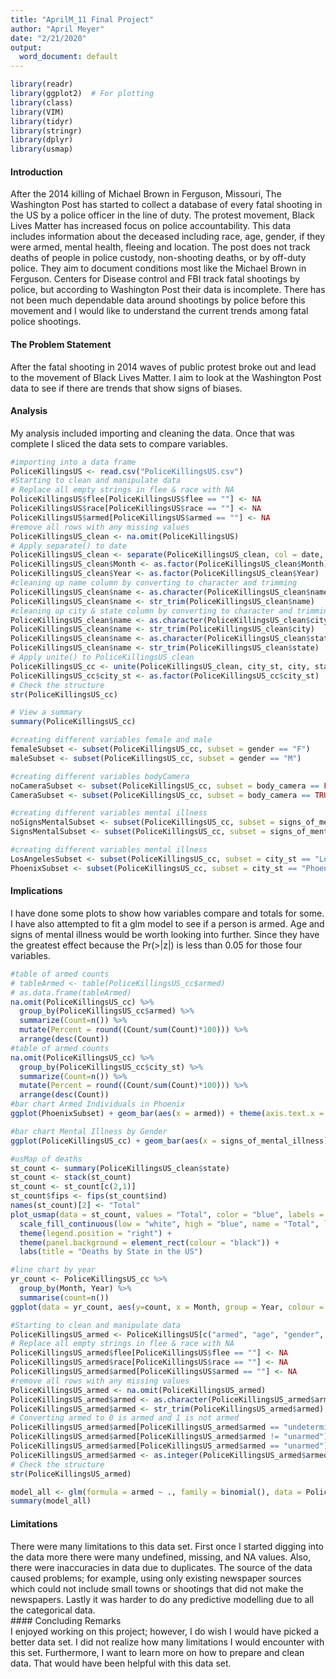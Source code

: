 ---
title: "AprilM_11 Final Project"
author: "April Meyer"
date: "2/21/2020"
output: 
  word_document: default
---

```{r setup, include=FALSE}
library(readr)
library(ggplot2)  # For plotting
library(class)
library(VIM)
library(tidyr)
library(stringr)
library(dplyr)
library(usmap)
```
#### Introduction  
After the 2014 killing of Michael Brown in Ferguson, Missouri, The Washington Post has started to collect a database of every fatal shooting in the US by a police officer in the line of duty. The protest movement, Black Lives Matter has increased focus on police accountability. This data includes information about the deceased including race, age, gender, if they were armed, mental health, fleeing and location. The post does not track deaths of people in police custody, non-shooting deaths, or by off-duty police. They aim to document conditions most like the Michael Brown in Ferguson. Centers for Disease control and FBI track fatal shootings by police, but according to Washington Post their data is incomplete. There has not been much dependable data around shootings by police before this movement and I would like to understand the current trends among fatal police shootings.  

#### The Problem Statement  
After the fatal shooting in 2014 waves of public protest broke out and lead to the movement of Black Lives Matter. I aim to look at the Washington Post data to see if there are trends that show signs of biases.  

#### Analysis  
My analysis included importing and cleaning the data. Once that was complete I sliced the data sets to compare variables.  
```{r import and clean}
#importing into a data frame
PoliceKillingsUS <- read.csv("PoliceKillingsUS.csv")
#Starting to clean and manipulate data
# Replace all empty strings in flee & race with NA
PoliceKillingsUS$flee[PoliceKillingsUS$flee == ""] <- NA
PoliceKillingsUS$race[PoliceKillingsUS$race == ""] <- NA
PoliceKillingsUS$armed[PoliceKillingsUS$armed == ""] <- NA
#remove all rows with any missing values
PoliceKillingsUS_clean <- na.omit(PoliceKillingsUS)
# Apply separate() to date
PoliceKillingsUS_clean <- separate(PoliceKillingsUS_clean, col = date, into = c("Day", "Month", "Year" ), sep = "/")
PoliceKillingsUS_clean$Month <- as.factor(PoliceKillingsUS_clean$Month)
PoliceKillingsUS_clean$Year <- as.factor(PoliceKillingsUS_clean$Year)
#cleaning up name column by converting to character and trimming
PoliceKillingsUS_clean$name <- as.character(PoliceKillingsUS_clean$name)
PoliceKillingsUS_clean$name <- str_trim(PoliceKillingsUS_clean$name) 
#cleaning up city & state column by converting to character and trimming
PoliceKillingsUS_clean$name <- as.character(PoliceKillingsUS_clean$city)
PoliceKillingsUS_clean$name <- str_trim(PoliceKillingsUS_clean$city) 
PoliceKillingsUS_clean$name <- as.character(PoliceKillingsUS_clean$state)
PoliceKillingsUS_clean$name <- str_trim(PoliceKillingsUS_clean$state) 
# Apply unite() to PoliceKillingsUS_clean
PoliceKillingsUS_cc <- unite(PoliceKillingsUS_clean, city_st, city, state, sep = ", ")
PoliceKillingsUS_cc$city_st <- as.factor(PoliceKillingsUS_cc$city_st)
# Check the structure
str(PoliceKillingsUS_cc)
```  

```{r summary}
# View a summary
summary(PoliceKillingsUS_cc)
```    

```{r slice and dice}
#creating different variables female and male
femaleSubset <- subset(PoliceKillingsUS_cc, subset = gender == "F")
maleSubset <- subset(PoliceKillingsUS_cc, subset = gender == "M")

#creating different variables bodyCamera
noCameraSubset <- subset(PoliceKillingsUS_cc, subset = body_camera == FALSE)
CameraSubset <- subset(PoliceKillingsUS_cc, subset = body_camera == TRUE)

#creating different variables mental illness
noSignsMentalSubset <- subset(PoliceKillingsUS_cc, subset = signs_of_mental_illness == FALSE)
SignsMentalSubset <- subset(PoliceKillingsUS_cc, subset = signs_of_mental_illness == TRUE)

#creating different variables mental illness
LosAngelesSubset <- subset(PoliceKillingsUS_cc, subset = city_st == "Los Angeles, CA")
PhoenixSubset <- subset(PoliceKillingsUS_cc, subset = city_st == "Phoenix, AZ")
``` 

#### Implications   
I have done some plots to show how variables compare and totals for some. I have also attempted to fit a glm model to see if a person is armed. Age and signs of mental illness would be worth looking into further. Since they have the greatest effect because the Pr(>|z|) is less than 0.05 for those four variables. 

```{r plots, echo=FALSE}
#table of armed counts
# tableArmed <- table(PoliceKillingsUS_cc$armed)
# as.data.frame(tableArmed)
na.omit(PoliceKillingsUS_cc) %>% 
  group_by(PoliceKillingsUS_cc$armed) %>%
  summarize(Count=n()) %>%
  mutate(Percent = round((Count/sum(Count)*100))) %>%
  arrange(desc(Count))
#table of armed counts
na.omit(PoliceKillingsUS_cc) %>% 
  group_by(PoliceKillingsUS_cc$city_st) %>%
  summarize(Count=n()) %>%
  mutate(Percent = round((Count/sum(Count)*100))) %>%
  arrange(desc(Count))
#bar chart Armed Individuals in Phoenix
ggplot(PhoenixSubset) + geom_bar(aes(x = armed)) + theme(axis.text.x = element_text(angle = 90, hjust = 1)) + labs(title="Armed Individuals in Phoenix")

#bar chart Mental Illness by Gender
ggplot(PoliceKillingsUS_cc) + geom_bar(aes(x = signs_of_mental_illness)) + theme(axis.text.x = element_text(angle = 90, hjust = 1)) + facet_wrap(~ gender) + labs(title="Mental Illness by Gender")

#usMap of deaths
st_count <- summary(PoliceKillingsUS_clean$state)
st_count <- stack(st_count)
st_count <- st_count[c(2,1)]
st_count$fips <- fips(st_count$ind)
names(st_count)[2] <- "Total"
plot_usmap(data = st_count, values = "Total", color = "blue", labels = FALSE) + 
  scale_fill_continuous(low = "white", high = "blue", name = "Total", label = scales::comma) +
  theme(legend.position = "right") + 
  theme(panel.background = element_rect(colour = "black")) +
  labs(title = "Deaths by State in the US")

#line chart by year
yr_count <- PoliceKillingsUS_cc %>%
  group_by(Month, Year) %>%
  summarise(count=n())
ggplot(data = yr_count, aes(y=count, x = Month, group = Year, colour = Year)) + geom_line()
```

```{r predicting if armed, echo=FALSE}
#Starting to clean and manipulate data
PoliceKillingsUS_armed <- PoliceKillingsUS[c("armed", "age", "gender", "race", "signs_of_mental_illness", "flee")]
# Replace all empty strings in flee & race with NA
PoliceKillingsUS_armed$flee[PoliceKillingsUS$flee == ""] <- NA
PoliceKillingsUS_armed$race[PoliceKillingsUS$race == ""] <- NA
PoliceKillingsUS_armed$armed[PoliceKillingsUS$armed == ""] <- NA
#remove all rows with any missing values
PoliceKillingsUS_armed <- na.omit(PoliceKillingsUS_armed)
PoliceKillingsUS_armed$armed <- as.character(PoliceKillingsUS_armed$armed)
PoliceKillingsUS_armed$armed <- str_trim(PoliceKillingsUS_armed$armed) 
# Converting armed to 0 is armed and 1 is not armed
PoliceKillingsUS_armed$armed[PoliceKillingsUS_armed$armed == "undetermined"] <- "unarmed"
PoliceKillingsUS_armed$armed[PoliceKillingsUS_armed$armed != "unarmed"] <- "1"
PoliceKillingsUS_armed$armed[PoliceKillingsUS_armed$armed == "unarmed"] <- "0"
PoliceKillingsUS_armed$armed <- as.integer(PoliceKillingsUS_armed$armed)
# Check the structure
str(PoliceKillingsUS_armed)

model_all <- glm(formula = armed ~ ., family = binomial(), data = PoliceKillingsUS_armed)
summary(model_all)
```  
#### Limitations  
There were many limitations to this data set. First once I started digging into the data more there were many undefined, missing, and NA values. Also, there were inaccuracies in data due to duplicates. The source of the data caused problems; for example, using only existing newspaper sources which could not include small towns or shootings that did not make the newspapers. Lastly it was harder to do any predictive modelling due to all the categorical data.  
#### Concluding Remarks  
I enjoyed working on this project; however, I do wish I would have picked a better data set. I did not realize how many limitations I would encounter with this set. Furthermore, I want to learn more on how to prepare and clean data. That would have been helpful with this data set. 